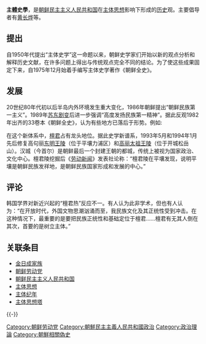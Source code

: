 {{Unreferenced |time=2020-12-24T10:51:20+00:00 }}
'''主體史學'''，是[[朝鲜民主主义人民共和国|朝鲜民主主义人民共和国]]在[[主体思想|主体思想]]影响下形成的[[历史|历史]]观。主要倡导者有[[黄长烨|黄长烨]]等。

==提出==
自1950年代提出“主体史学”这一命题以来，朝鲜史学家们开始以新的观点分析和解释历史文献，在许多问题上得出与传统观点完全不同的结论。为了使这些成果固定下来，自1975年12月始着手编写主体史学著作《朝鲜全史》。

==发展==
20世纪80年代初以后半岛内外环境发生重大变化，1986年朝鲜提出“朝鲜民族第一主义”。1989年[[苏东剧变|苏东剧变]]后进一步强调“高度发扬民族第一精神”。据此反观1982年出齐的33卷本《朝鲜全史》，认为有些地方已落后于形势。例如:

{{cquote|在内外复杂形势下对民众进行爱国主义教育时，宣传5000年悠久历史，灿烂古代文化乃重要内容。但《全史》在否定箕子朝鲜以后，卫满朝鲜以降迄今只有2000年。只有肯定檀君为史实才副其悠久。此外，传统史学承认箕子“设禁八条”教化民众，主体史学否定箕子东来以后，只有肯定传说中桓雄下凡时帝释之 “[[弘益人间|弘益人间]]”的教导，方能在本土找到政治理念的最初源头。

传统的朝鲜历史承续表为古朝鲜（包括檀君朝鲜、箕子朝鲜、卫满朝鲜）——三国时代——统一新罗——高丽——朝鲜。以主体史学观之，此表重大缺陷一为有背主体，二是偏重南方。因此，1993年12月提出史学新体系，即古朝鲜（檀君朝鲜、卫满朝鲜）——高句丽——渤海——高丽——朝鲜。在新的史学体系中，箕子朝鲜被否定其存在，三国时代唯以高句丽为正统（其故土在北方，都平壤），[[新罗|新罗]]、[[百济|百济]]降为割据，统一新罗因有背主体（事[[唐朝|唐]]）失去其历史地位，[[渤海国|渤海国]]虽不在半岛，但被认为是高句丽遗民所建国家，故可承续正统。}}

在这个新体系中，[[檀君|檀君]]占有龙头地位。据此史学新谱系，1993年5月和1994年1月先后修复高句丽[[东明王陵|东明王陵]]（位于平壤力浦区）和[[王建王陵|高丽太祖王陵]]（位于开城松岳山）。汉城（今首尔）是朝鲜最后一个封建王朝的都城，传统上被视为国家政治、文化中心。檀君陵挖掘后《[[劳动新闻|劳动新闻]]》发表社论称：“檀君陵在平壤发现，说明平壤是朝鲜民族发祥地，是朝鲜民族国家形成和发展的中心。”

==评论==
韩国学界对新近兴起的“檀君热”反应不一。有人认为此非学术，但也有人认为：“在开放时代，外国文物思潮汹涌而至，我民族文化及其正统性受到冲击。在这种情况下，最重要的是要把民族正统性和基础定位于檀君……檀君有无其人倒在其次，首要的是树立主体。”

==关联条目==
*[[金日成家族|金日成家族]]
*[[朝鲜劳动党|朝鲜劳动党]]
*[[朝鲜民主主义人民共和国|朝鲜民主主义人民共和国]]
*[[主体思想|主体思想]]
*[[主体纪年|主体纪年]]
*[[主体思想塔|主体思想塔]]
{{-}}
{{Cold War}}

[[Category:朝鲜劳动党|Category:朝鲜劳动党]]
[[Category:朝鮮民主主義人民共和國政治|Category:朝鮮民主主義人民共和國政治]]
[[Category:政治理論|Category:政治理論]]
[[Category:朝鮮相關偽史|Category:朝鮮相關偽史]]